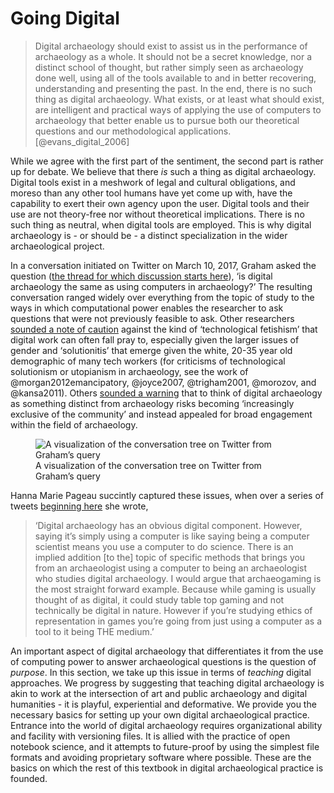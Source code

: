 # Going Digital

> Digital archaeology should exist to assist us in the performance of archaeology as a whole. It should not be a secret knowledge, nor a distinct school of thought, but rather simply seen as archaeology done well, using all of the tools available to and in better recovering, understanding and presenting the past. In the end, there is no such thing as digital archaeology. What exists, or at least what should exist, are intelligent and practical ways of applying the use of computers to archaeology that better enable us to pursue both our theoretical questions and our methodological applications. [@evans_digital_2006]

While we agree with the first part of the sentiment, the second part is rather up for debate. We believe that there _is_ such a thing as digital archaeology. Digital tools exist in a meshwork of legal and cultural obligations, and moreso than any other tool humans have yet come up with, have the capability to exert their own agency upon the user. Digital tools and their use are not theory-free nor without theoretical implications. There is no such thing as neutral, when digital tools are employed. This is why digital archaeology is - or should be - a distinct specialization in the wider archaeological project.

In a conversation initiated on Twitter on March 10, 2017, Graham asked the question ([the thread for which discussion starts here](https://twitter.com/electricarchaeo/status/840199677572186112)), 'is digital archaeology the same as using computers in archaeology?' The resulting conversation ranged widely over everything from the topic of study to the ways in which computational power enables the researcher to ask questions that were not previously feasible to ask. Other researchers [sounded a note of caution](https://twitter.com/lornarichardson/status/840224965567868928) against the kind of 'technological fetishism' that digital work can often fall pray to, especially given the larger issues of gender and 'solutionitis' that emerge given the white, 20-35 year old demographic of many tech workers (for criticisms of technological solutionism or utopianism in archaeology, see the work of @morgan2012emancipatory, @joyce2007, @trigham2001, @morozov, and @kansa2011). Others [sounded a warning](https://twitter.com/ewg118/status/840268038146514944) that to think of digital archaeology as something distinct from archaeology risks becoming 'increasingly exclusive of the community' and instead appealed for broad engagement within the field of archaeology.

![A visualization of the conversation tree on Twitter from Graham's query](images/treeverse-what-is-da.png)

Hanna Marie Pageau succintly captured these issues, when over a series of tweets [beginning here](https://twitter.com/tinysapien/status/840213509623406593) she wrote,

> 'Digital archaeology has an obvious digital component. However, saying it's simply using a computer is like saying being a computer scientist means you use a computer to do science. There is an implied addition [to the] topic of specific methods that brings you from an archaeologist using a computer to being an archaeologist who studies digital archaeology. I would argue that archaeogaming is the most straight forward example. Because while gaming is usually thought of as digital, it could study table top gaming and not technically be digital in nature. However if you're studying ethics of representation in games you're going from just using a computer as a tool to it being THE medium.'

An important aspect of digital archaeology that differentiates it from the use of computing power to answer archaeological questions is the question of _purpose_. In this section, we take up this issue in terms of _teaching_ digital approaches. We progress by suggesting that teaching digital archaeology is akin to work at the intersection of art and public archaeology and digital humanities - it is playful, experiential and deformative. We provide you the necessary basics for setting up your own digital archaeological practice. Entrance into the world of digital archaeology requires organizational ability and facility with versioning files. It is allied with the practice of open notebook science, and it attempts to future-proof by using the simplest file formats and avoiding proprietary software where possible. These are the basics on which the rest of this textbook in digital archaeological practice is founded.
